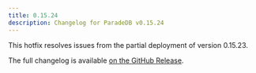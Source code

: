 ```yaml
---
title: 0.15.24
description: Changelog for ParadeDB v0.15.24
---
```


This hotfix resolves issues from the partial deployment of version 0.15.23.

The full changelog is available [on the GitHub Release](https://github.com/paradedb/paradedb/releases/tag/v0.15.24).
